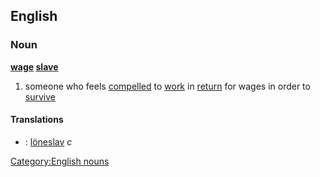 ==English==
===Noun===
{{wikipediapar|wage slavery}}
'''[[wage]] [[slave]]'''
#someone who feels [[compelled]] to [[work]] in [[return]] for wages in order to [[survive]]
====Translations====
*{{sv}}: [[löneslav]] ''c''
[[Category:English nouns]]